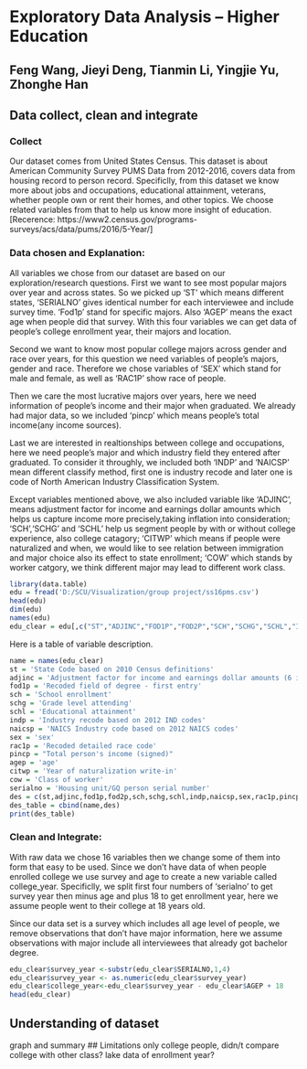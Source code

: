 # Exploratory Data Analysis -- Higher Education
## Feng Wang, Jieyi Deng, Tianmin Li, Yingjie Yu, Zhonghe Han

## Data collect, clean and integrate

### Collect
Our dataset comes from United States Census. This dataset is about American Community Survey PUMS Data from 2012-2016, covers data from housing record to person record. Specificlly, from this dataset we know more about jobs and occupations, educational attainment, veterans, whether people own or rent their homes, and other topics. We choose related variables from that to help us know more insight of education. 
[Recerence: https://www2.census.gov/programs-surveys/acs/data/pums/2016/5-Year/]

### Data chosen and Explanation:
All variables we chose from our dataset are based on our exploration/research questions. First we want to see most popular majors over year and across states. So we picked up 'ST' which means different states, 'SERIALNO' gives identical number for each interviewee and include survey time. 'Fod1p' stand for specific majors. Also 'AGEP' means the exact age when people did that survey. With this four variables we can get data of people's college enrollment year, their majors and location. 

Second we want to know most popular college majors across gender and race over years, for this question we need variables of people's majors, gender and race. Therefore we chose variables of 'SEX' which stand for male and female, as well as 'RAC1P' show race of people. 

Then we care the most lucrative majors over years, here we need information of people's income and their major when graduated. We already had major data, so we included 'pincp' which means people's total income(any income sources). 

Last we are interested in realtionships between college and occupations, here we need people's major and which industry field they entered after graduated. To consider it throughly, we included both 'INDP' and 'NAICSP' mean different classify method, first one is industry recode and later one is code of North American Industry Classification System. 

Except variables mentioned above, we also included variable like 'ADJINC', means adjustment factor for income and earnings dollar amounts which helps us capture income more precisely,taking inflation into consideration; 'SCH','SCHG' and 'SCHL' help us segment people by with or without college experience, also college catagory; 'CITWP' which means if people were naturalized and when, we would like to see relation between immigration and major choice also its effect to state enrollment; 'COW' which stands by worker catgory, we think different major may lead to different work class. 
```{r}
library(data.table)
edu = fread('D:/SCU/Visualization/group project/ss16pms.csv')
head(edu)
dim(edu)
names(edu)
edu_clear = edu[,c("ST","ADJINC","FOD1P","FOD2P","SCH","SCHG","SCHL","INDP","NAICSP","SEX","RAC1P","PINCP","AGEP","CITWP","COW","SERIALNO")]
```
Here is a table of variable description.
```{r}
name = names(edu_clear)
st = 'State Code based on 2010 Census definitions'
adjinc = 'Adjustment factor for income and earnings dollar amounts (6 implied decimal places)'
fod1p = 'Recoded field of degree - first entry'
sch = 'School enrollment'
schg = 'Grade level attending'
schl = 'Educational attainment'
indp = 'Industry recode based on 2012 IND codes'
naicsp = 'NAICS Industry code based on 2012 NAICS codes'
sex = 'sex'
rac1p = 'Recoded detailed race code'
pincp = "Total person's income (signed)"
agep = 'age'
citwp = 'Year of naturalization write-in'
cow = 'Class of worker'
serialno = 'Housing unit/GQ person serial number'
des = c(st,adjinc,fod1p,fod2p,sch,schg,schl,indp,naicsp,sex,rac1p,pincp,agep,citwp,cow,serialno)
des_table = cbind(name,des)
print(des_table)
```
### Clean and Integrate:
With raw data we chose 16 variables then we change some of them into form that easy to be used. Since we don't have data of when people enrolled college we use survey and age to create a new variable called college_year. Specificlly, we split first four numbers of 'serialno' to get survey year then minus age and plus 18 to get enrollment year, here we assume people went to their college at 18 years old. 

Since our data set is a survey which includes all age level of people, we remove observations that don't have major information, here we assume observations with major include all interviewees that already got bachelor degree.
```{r}
edu_clear$survey_year <-substr(edu_clear$SERIALNO,1,4)
edu_clear$survey_year <- as.numeric(edu_clear$survey_year)
edu_clear$college_year<-edu_clear$survey_year - edu_clear$AGEP + 18
head(edu_clear) 
```

## Understanding of dataset
graph and summary
## Limitations
only college people, didn/t compare college with other class? 
lake data of enrollment year?
